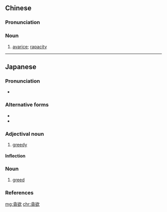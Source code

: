 {{also|贪欲}}
==Chinese==
{{zh-forms|s=贪欲}}

===Pronunciation===
{{zh-pron
|m=tānyù
|cat=n
}}

===Noun===
{{zh-noun}}

# [[avarice]]; [[rapacity]]

----

==Japanese==
{{ja-kanjitab|どん|よく|yomi=o}}

===Pronunciation===
* {{ja-pron|どんよく|y=o|acc=0|acc_ref=NHK}}

===Alternative forms===
* {{l/ja|とんよく}}
* {{l/ja|たんよく}}

===Adjectival noun===
{{ja-adj|どんよく|decl=na}}

# [[greedy]]

====Inflection====
{{ja-na|貪欲|どんよく|don'yoku}}

===Noun===
{{ja-noun|どんよく}}

# [[greed]]

===References===
<references/>

[[mg:貪欲]]
[[chr:貪欲]]